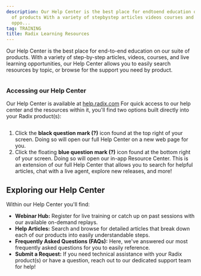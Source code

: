 ```yaml
---
description: Our Help Center is the best place for endtoend education on our suite
  of products With a variety of stepbystep articles videos courses and live learning
  oppo...
tag: TRAINING
title: Radix Learning Resources
---
```


Our Help Center is the best place for end-to-end education on our suite of products. With a variety of step-by-step articles, videos, courses, and live learning opportunities, our Help Center allows you to easily search resources by topic, or browse for the support you need by product.


<Frame caption="Help Center homepage with search bar and request submission option.">
  <img src="/images/radix/ff1619ab61aa839dd0a167d61c40374537f85e69.png" alt="" />
</Frame>


### Accessing our Help Center


Our Help Center is available at [help.radix.com](https://help.radix.com/hc/en-us) For quick access to our help center and the resources within it, you'll find two options built directly into your Radix product(s): 


<Frame caption="Data comparison table for Augustus Apartments and nearby properties in Scottsdale, AZ.">
  <img src="/images/radix/5f96a1c455853df16b9382b1624f4da558557c68.png" alt="" />
</Frame>


1. Click the **black question mark (?)** icon found at the top right of your screen. Doing so will open our full Help Center on a new web page for you.
2. Click the floating **blue question mark (?)** icon found at the bottom right of your screen. Doing so will open our in-app Resource Center. This is an extension of our full Help Center that allows you to search for helpful articles, chat with a live agent, explore new releases, and more!


Exploring our Help Center
-------------------------


Within our Help Center you'll find:


* **Webinar Hub:** Register for live training or catch up on past sessions with our available on-demand replays.
* **Help Articles:** Search and browse for detailed articles that break down each of our products into easily understandable steps.
* **Frequently Asked Questions (FAQs):** Here, we've answered our most frequently asked questions for you to easily reference.
* **Submit a Request:** If you need technical assistance with your Radix product(s) or have a question, reach out to our dedicated support team for help!